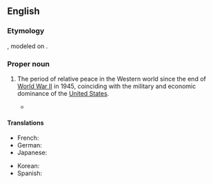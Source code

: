 ==English==
{{wikipedia}}

===Etymology===
{{lbor|en|la|[[pax]] [[americāna]]|lit=American peace}}, modeled on {{m|en|Pax Romana}}.

===Proper noun===
{{en-proper noun|head=Pax Americana}}

# {{lb|en|historical}} The period of relative peace in the Western world since the end of [[World War II]] in 1945, coinciding with the military and economic dominance of the [[United States]].
#: {{syn|en|long peace}}
#* {{quote-journal|en|author=David Leonhardt|title=Why Ukraine Is Different|work=The New York Times|date=2022-02-21|url=https://www.nytimes.com/2022/02/21/briefing/ukraine-russia-war-pax-americana.html|issn=0362-4331|passage=A war like this — a voluntary war of aggression — would be a sign that Putin believed that '''Pax Americana''' was over and that the U.S., the European Union and their allies had become too weak to exact painful consequences.}}

====Translations====
{{trans-top}}
* French: {{t+|fr|pax americana}}
* German: {{t|de|Pax Americana}}
* Japanese: {{t|ja|パクス・アメリカーナ|tr=pakusu amerikāna}}
{{trans-mid}}
* Korean: {{t|ko|팍스 아메리카나}}
* Spanish: {{t|es|Pax Americana}}
{{trans-bottom}}